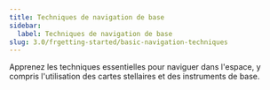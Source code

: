 ```yaml
---
title: Techniques de navigation de base
sidebar:
  label: Techniques de navigation de base
slug: 3.0/frgetting-started/basic-navigation-techniques
---
```


Apprenez les techniques essentielles pour naviguer dans l'espace, y compris l'utilisation des cartes stellaires et des instruments de base.

